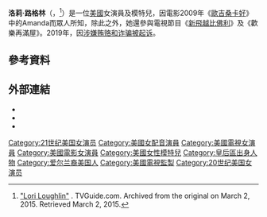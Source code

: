 {{藝人
| 姓名     = 洛莉·路格林
| 英文名   = Lori Loughlin
| 民族     = 白種人
| 出生日期 = {{Birth date and age|1964|07|28}}
|代表作=《[[兼職奶爸|歐吉桑卡好]]》、《[[新飛越比佛利|新飛越比佛利]]》| type=女演員
| 图片     =	File:Lori Loughlin 2014.jpg
| 图片尺寸 = 250px
| 图片简介 = 
| 国籍     = {{USA}}
| 出生地点 = [[美國|美國]][[紐約州|紐約州]]紐約[[皇后區|皇后區]]<ref>[http://www.tcm.com/tcmdb/person/116581%7C0/Lori-Loughlin/ "Lori Loughlin"] {{Wayback|url=http://www.tcm.com/tcmdb/person/116581%7C0/Lori-Loughlin/ |date=20141218025528 }}. Turner Classic Movies. Archived from the original on December 18, 2014. Retrieved March 2, 2015.</ref>
| 职业     = 演员、模特兒
| 语言     = [[英语|英语]]
| 配偶     = {{tsl|en|Mossimo Giannulli|墨西若·加魯里尼}}
| 活跃年代 = 1971年至今
| imdb     = 0521753
}}
{{Commons category|Lori Loughlin}}
'''洛莉·路格林'''（{{lang-en|Lori Loughlin}}，{{bd|1964年|7月28日}}<ref>[http://www.tvguide.com/celebrities/lori-loughlin/bio/162712/ "Lori Loughlin"] {{Wayback|url=http://www.tvguide.com/celebrities/lori-loughlin/bio/162712/ |date=20190405124439 }}. TVGuide.com. Archived from the original on March 2, 2015. Retrieved March 2, 2015.</ref>）是一位[[美國|美國]]女演員及模特兒，因電影2009年《[[兼職奶爸|歐吉桑卡好]]》中的Amanda而眾人所知，除此之外，她還參與電視節目《[[新飛越比佛利|新飛越比佛利]]》及《歡樂再滿屋》。2019年，因[[2019年美国大学录取贿赂丑闻|涉嫌贿赂和诈骗被起诉]]。

==參考資料==
{{reflist}}

==外部連結==
* {{IMDb name|0521753}}
* {{twitter|LoriLoughlin}}
* {{instagram|loriloughlin}}

{{Authority control}}
{{DEFAULTSORT: Loughlin, Lori}}
[[Category:21世纪美国女演员|Category:21世纪美国女演员]]
[[Category:美國女配音演員|Category:美國女配音演員]]
[[Category:美國電視女演員|Category:美國電視女演員]]
[[Category:美國電影女演員|Category:美國電影女演員]]
[[Category:美國女性模特兒|Category:美國女性模特兒]]
[[Category:皇后區出身人物|Category:皇后區出身人物]]
[[Category:爱尔兰裔美国人|Category:爱尔兰裔美国人]]
[[Category:美國電視監製|Category:美國電視監製]]
[[Category:20世纪美国女演员|Category:20世纪美国女演员]]
